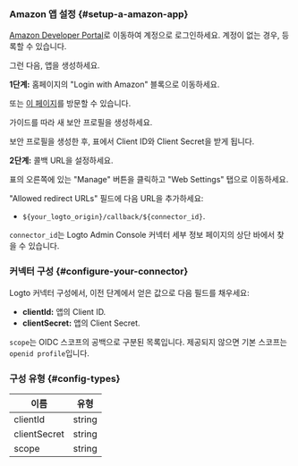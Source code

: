 ### Amazon 앱 설정 \{#setup-a-amazon-app}

[Amazon Developer Portal](https://developer.amazon.com)로 이동하여 계정으로 로그인하세요. 계정이 없는 경우, 등록할 수 있습니다.

그런 다음, 앱을 생성하세요.

**1단계:** 홈페이지의 "Login with Amazon" 블록으로 이동하세요.

또는 [이 페이지](https://developer.amazon.com/loginwithamazon/console/site/lwa/overview.html)를 방문할 수 있습니다.

가이드를 따라 새 보안 프로필을 생성하세요.

보안 프로필을 생성한 후, 표에서 Client ID와 Client Secret을 받게 됩니다.

**2단계:** 콜백 URL을 설정하세요.

표의 오른쪽에 있는 "Manage" 버튼을 클릭하고 "Web Settings" 탭으로 이동하세요.

"Allowed redirect URLs" 필드에 다음 URL을 추가하세요:

- `${your_logto_origin}/callback/${connector_id}`.

`connector_id`는 Logto Admin Console 커넥터 세부 정보 페이지의 상단 바에서 찾을 수 있습니다.

### 커넥터 구성 \{#configure-your-connector}

Logto 커넥터 구성에서, 이전 단계에서 얻은 값으로 다음 필드를 채우세요:

- **clientId:** 앱의 Client ID.
- **clientSecret:** 앱의 Client Secret.

`scope`는 OIDC 스코프의 공백으로 구분된 목록입니다. 제공되지 않으면 기본 스코프는 `openid profile`입니다.

### 구성 유형 \{#config-types}

| 이름          | 유형   |
| ------------ | ------ |
| clientId     | string |
| clientSecret | string |
| scope        | string |